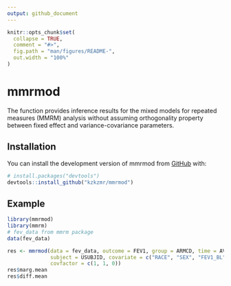 ```yaml
---
output: github_document
---
```


<!-- README.md is generated from README.Rmd. Please edit that file -->

```r
knitr::opts_chunk$set(
  collapse = TRUE,
  comment = "#>",
  fig.path = "man/figures/README-",
  out.width = "100%"
)
```

# mmrmod

<!-- badges: start -->
<!-- badges: end -->

The function \code{mmrmod} provides inference results for the mixed models for 
repeated measures (MMRM) analysis without assuming orthogonality property 
between fixed effect and variance-covariance parameters.

## Installation

You can install the development version of mmrmod from [GitHub](https://github.com/) with:

``` r
# install.packages("devtools")
devtools::install_github("kzkzmr/mmrmod")
```

## Example
```r
library(mmrmod)
library(mmrm)
# fev_data from mmrm package
data(fev_data)

res <- mmrmod(data = fev_data, outcome = FEV1, group = ARMCD, time = AVISIT,
              subject = USUBJID, covariate = c("RACE", "SEX", "FEV1_BL"),
              covfactor = c(1, 1, 0))
res$marg.mean
res$diff.mean
```
